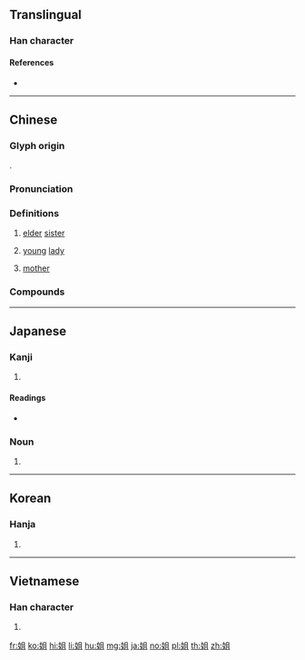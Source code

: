 {{character info/new}}
{{also|姊|姉}}
==Translingual==
{{stroke order}}

===Han character===
{{Han char|rn=38|rad=女|as=05|sn=8|four=47410|canj=VBM|ids=⿰女且}}

====References====
* {{Han ref|kx=0258.270|dkj=06172|dj=0524.040|hdz=21036.080|uh=59D0|ud=22992|bh=A96A|bd=43370}}

----

==Chinese==
{{zh-forms}}

===Glyph origin===
{{Han etym}}
{{Han compound|女|且|c1=s|c2=p|t1=woman|ls=psc}}.

===Pronunciation===
{{zh-pron
|m=jiě
|c=ze2
|h=pfs=chiá
|md=ciā
|mn=chiá/ché
|mn_note=chiá - literary; ché - vernacular
|mn-t=zê2/zia2
|w=2ji,2jia
|mc=y
|oc=y
|cat=n
}}
{{zh-attn-split}}

===Definitions===
{{zh-hanzi}}

# [[elder]] [[sister]]
#: {{zh-usex|姐姐|elder sister}}
#: {{zh-usex|姐妹|sisters}}
# [[young]] [[lady]]
#: {{zh-usex|小姐|young lady, Miss}}
# {{lb|zh|Sichuanese}} [[mother]]

===Compounds===
{{zh-der|家姐|姐妹花|姐夫|小姐們兒|姨姐|師姐|千金小姐|小姐|姐妹|姐兒|大阿姐|大姐姐|大姐|大姐頭|姐姐|空姐|林投姐|空中小姐|鳳姐|老大姐|表姐|髮姐|窯姐兒|老姐妹兒|表姐妹}}

----

==Japanese==

===Kanji===
{{ja-kanji|grade=|rs=女05}}

# {{defn|lang=ja|sort=女05}}

====Readings====
* {{ja-readings|on=[[そ]] (so), [[しゃ]] (sha)|kun=[[あね]] (ane), [[あねご]] (anego), [[ねえ]] (nee), [[ねえさん]] (neesan)}}

===Noun===
{{ja-noun|あね}}

# {{alternative form of|姉|lang=ja}}

----

==Korean==

===Hanja===
{{ko-hanja|hangeul=저}}

# {{defn|lang=ko|sort=女05}}

----

==Vietnamese==

===Han character===
{{vi-hantu|[[thư]], [[tỉ]], [[tả]]|rs=女05}}

# {{defn|lang=vi|sort=女05}}

[[fr:姐]]
[[ko:姐]]
[[hi:姐]]
[[li:姐]]
[[hu:姐]]
[[mg:姐]]
[[ja:姐]]
[[no:姐]]
[[pl:姐]]
[[th:姐]]
[[zh:姐]]